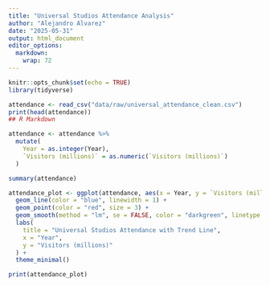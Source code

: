 ```yaml
---
title: "Universal Studios Attendance Analysis"
author: "Alejandro Alvarez"
date: "2025-05-31"
output: html_document
editor_options: 
  markdown: 
    wrap: 72
---
```


```r
knitr::opts_chunk$set(echo = TRUE)
library(tidyverse)

attendance <- read_csv("data/raw/universal_attendance_clean.csv")
print(head(attendance))
## R Markdown

attendance <- attendance %>%
  mutate(
    Year = as.integer(Year),
    `Visitors (millions)` = as.numeric(`Visitors (millions)`)
  )

summary(attendance)
```

```r
attendance_plot <- ggplot(attendance, aes(x = Year, y = `Visitors (millions)`)) +
  geom_line(color = "blue", linewidth = 1) +
  geom_point(color = "red", size = 3) +
  geom_smooth(method = "lm", se = FALSE, color = "darkgreen", linetype = "dashed") +
  labs(
    title = "Universal Studios Attendance with Trend Line",
    x = "Year",
    y = "Visitors (millions)"
  ) +
  theme_minimal()

print(attendance_plot)
```
